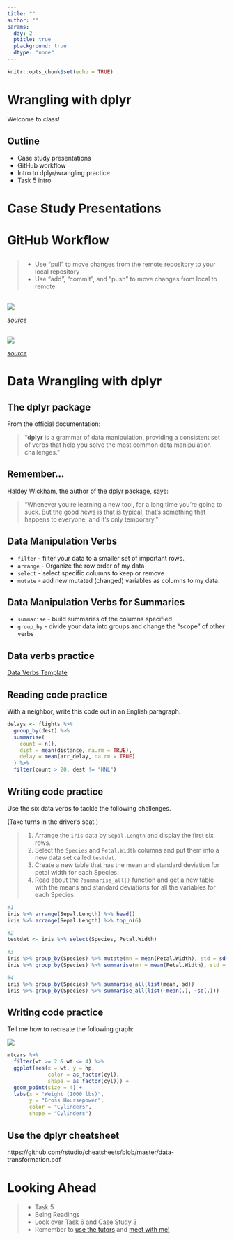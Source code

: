 ```yaml
---
title: ""
author: ""
params:
  day: 2
  ptitle: true
  pbackground: true
  dtype: "none"
---
```


```r
knitr::opts_chunk$set(echo = TRUE)
```

# Wrangling with dplyr {data-background=#f7d754}

Welcome to class!

## Outline

- Case study presentations
- GitHub workflow
- Intro to dplyr/wrangling practice
- Task 5 intro

# Case Study Presentations  {data-background=#f7d754}

# GitHub Workflow  {data-background=#f7d754}

##

>- Use "pull" to move changes from the remote repository to your local repository
>- Use "add", "commit", and "push" to move changes from local to remote

##

![](images/remotes.png)

[*source*](http://jlord.us/git-it/challenges/remote_control.html)

##

![](images/gitrepos.gif)

[*source*](https://www.cs.swarthmore.edu/~newhall/unixhelp/git_create.php)

# Data Wrangling with dplyr  {data-background=#f7d754}

## The dplyr package

From the official documentation:

> "**dplyr** is a grammar of data manipulation, providing a consistent set of verbs that help you solve the most common data manipulation challenges."

## Remember...

Haldey Wickham, the author of the dplyr package, says:

> "Whenever you're learning a new tool, for a long time you're going to suck. But the good news is that is typical, that's something that happens to everyone, and it's only temporary."

## Data Manipulation Verbs

- `filter`  - filter your data to a smaller set of important rows.
- `arrange` - Organize the row order of my data
- `select`  - select specific columns to keep or remove 
- `mutate`  - add new mutated (changed) variables as columns to my data.


## Data Manipulation Verbs for Summaries

- `summarise` - build summaries of the columns specified
- `group_by`  - divide your data into groups and change the "scope" of other verbs

## Data verbs practice

[Data Verbs Template](https://docs.google.com/presentation/d/1zDWzyacFGixKjPbW6rqAJ0p9jl-25ERZ3pfG1JUfgEI/template/preview)



## Reading code practice

With a neighbor, write this code out in an English paragraph.

```r
delays <- flights %>% 
  group_by(dest) %>% 
  summarise(
    count = n(),
    dist = mean(distance, na.rm = TRUE),
    delay = mean(arr_delay, na.rm = TRUE)
  ) %>% 
  filter(count > 20, dest != "HNL")
```

## Writing code practice

Use the six data verbs to tackle the following challenges.

(Take turns in the driver's seat.)

> 1. Arrange the `iris` data by `Sepal.Length` and display the first six rows.
> 2. Select the `Species` and `Petal.Width` columns and put them into a new data set called `testdat`.
> 3. Create a new table that has the mean and standard deviation for petal width for each Species.
> 4. Read about the `?summarise_all()` function and get a new table with the means and standard deviations for all the variables for each Species.


```r
#1
iris %>% arrange(Sepal.Length) %>% head()
iris %>% arrange(Sepal.Length) %>% top_n(6)

#2
testdat <- iris %>% select(Species, Petal.Width)

#3
iris %>% group_by(Species) %>% mutate(mn = mean(Petal.Width), std = sd(Petal.Width))
iris %>% group_by(Species) %>% summarise(mn = mean(Petal.Width), std = sd(Petal.Width))

#4
iris %>% group_by(Species) %>% summarise_all(list(mean, sd))
iris %>% group_by(Species) %>% summarise_all(list(~mean(.), ~sd(.)))
```

## Writing code practice

Tell me how to recreate the following graph:

![](images/try/mtcars.png)


```r
mtcars %>% 
  filter(wt >= 2 & wt <= 4) %>% 
  ggplot(aes(x = wt, y = hp, 
             color = as_factor(cyl),
             shape = as_factor(cyl))) +
  geom_point(size = 4) +
  labs(x = "Weight (1000 lbs)",
       y = "Gross Hoursepower",
       color = "Cylinders",
       shape = "Cylinders")
```


## Use the dplyr cheatsheet

https://github.com/rstudio/cheatsheets/blob/master/data-transformation.pdf


# Looking Ahead

> - Task 5
> - Being Readings
> - Look over Task 6 and Case Study 3
> - Remember to [use the tutors](https://byuidatascience.github.io/lab.html) and [meet with me!](https://www.meetingbird.com/h/SisterLarson)

